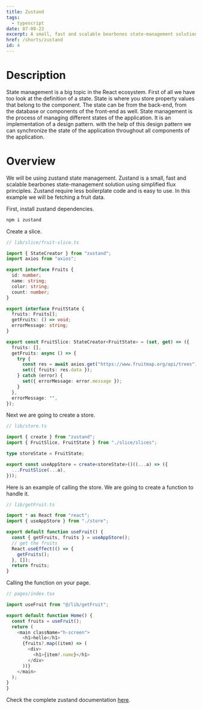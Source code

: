 ```yaml
---
title: Zustand
tags:
  - typescript
date: 07-09-23
excerpt: A small, fast and scalable bearbones state-management solution.
href: /shorts/zustand
id: 4
---
```


# Description

State management is a big topic in the React ecosystem.
First of all we have too look at the definition of a state. State is where you store property values that belong to the component.
The state can be from the back-end, from the database or components of the front-end as well.
State management is the process of managing different states of the application. It is an implementation of a design pattern.
with the help of this design pattern we can synchronize the state of the application throughout all components of the application.

# Overview

We will be using zustand state management. Zustand is a small, fast and scalable bearbones state-management solution using simplified flux principles.
Zustand require less boilerplate code and is easy to use. In this example we will be fetching a fruit data.

First, install zustand dependencies.

<Copy />

```ts
npm i zustand
```

Create a slice.

<Copy />

```ts
// lib/slice/fruit-slice.ts

import { StateCreator } from "zustand";
import axios from "axios";

export interface Fruits {
  id: number;
  name: string;
  color: string;
  count: number;
}

export interface FruitState {
  fruits: Fruits[];
  getFruits: () => void;
  errorMessage: string;
}

export const FruitSlice: StateCreator<FruitState> = (set, get) => ({
  fruits: [],
  getFruits: async () => {
    try {
      const res = await axios.get("https://www.fruitmap.org/api/trees");
      set({ fruits: res.data });
    } catch (error) {
      set({ errorMessage: error.message });
    }
  },
  errorMessage: "",
});
```

Next we are going to create a store.

<Copy />

```ts
// lib/store.ts

import { create } from "zustand";
import { FruitSlice, FruitState } from "./slice/slices";

type storeState = FruitState;

export const useAppStore = create<storeState>()((...a) => ({
  ...FruitSlice(...a),
}));
```

Here is an example of calling the store. We are going to create a function to handle it.

<Copy />

```ts
// lib/getFruit.ts

import * as React from "react";
import { useAppStore } from "./store";

export default function useFruit() {
  const { getFruits, fruits } = useAppStore();
  // get the fruits
  React.useEffect(() => {
    getFruits();
  }, []);
  return fruits;
}
```

Calling the function on your page.

<Copy />

```ts
// pages/index.tsx

import useFruit from "@/lib/getFruit";

export default function Home() {
  const fruits = useFruit();
  return (
    <main className="h-screen">
      <h1>hello</h1>
      {fruits?.map((item) => (
        <div>
          <h1>{item?.name}</h1>
        </div>
      ))}
    </main>
  );
}
}
```

Check the complete zustand documentation [here]("https://github.com/pmndrs/zustand").
